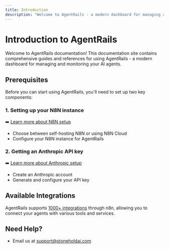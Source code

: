 ```yaml
---
title: Introduction
description: "Welcome to AgentRails - a modern dashboard for managing and monitoring your AI agents"
---
```


# Introduction to AgentRails

Welcome to AgentRails documentation! This documentation site contains comprehensive guides and references for using AgentRails - a modern dashboard for managing and monitoring your AI agents.

## Prerequisites

Before you can start using AgentRails, you'll need to set up two key components:

### 1. Setting up your N8N instance

➡️ [Learn more about N8N setup](/n8n-setup)

- Choose between self-hosting N8N or using N8N Cloud
- Configure your N8N instance for AgentRails

### 2. Getting an Anthropic API key

➡️ [Learn more about Anthropic setup](/anthropic-setup)

- Create an Anthropic account
- Generate and configure your API key

## Available Integrations

AgentRails supports [1000+ integrations](/integrations) through n8n, allowing you to connect your agents with various tools and services.

## Need Help?

- Email us at support@stoneholdai.com
